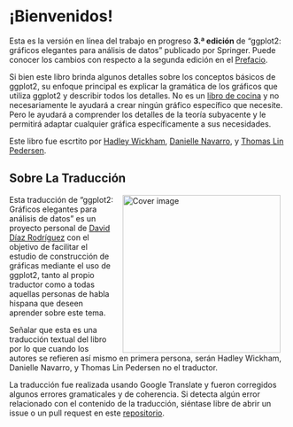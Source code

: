 # ¡Bienvenidos! {.unnumbered}

Esta es la versión en línea del trabajo en progreso **3.ª edición** de "ggplot2: gráficos elegantes para análisis de datos" publicado por Springer. Puede conocer los cambios con respecto a la segunda edición en el [Prefacio](#sec-preface-3e).

Si bien este libro brinda algunos detalles sobre los conceptos básicos de ggplot2, su enfoque principal es explicar la gramática de los gráficos que utiliza ggplot2 y describir todos los detalles. No es un [libro de cocina](https://r-graphics.org) y no necesariamente le ayudará a crear ningún gráfico específico que necesite. Pero le ayudará a comprender los detalles de la teoría subyacente y le permitirá adaptar cualquier gráfica específicamente a sus necesidades.

Este libro fue escrtito por [Hadley Wickham](http://hadley.nz), [Danielle Navarro](https://djnavarro.net), y [Thomas Lin Pedersen](https://www.data-imaginist.com).

## Sobre La Traducción

<a href="https://a.co/d/0kQeXbl"><img src="logo.png" alt="Cover image" width="285" align="right" style="margin: 0 1em 0 1em"/></a> Esta traducción de "ggplot2: Gráficos elegantes para análisis de datos" es un proyecto personal de [David Díaz Rodríguez](https://github.com/davidrsch) con el objetivo de facilitar el estudio de construcción de gráficas mediante el uso de ggplot2, tanto al propio traductor como a todas aquellas personas de habla hispana que deseen aprender sobre este tema.

Señalar que esta es una traducción textual del libro por lo que cuando los autores se refieren así mismo en primera persona, serán Hadley Wickham, Danielle Navarro, y Thomas Lin Pedersen no el traductor.

La traducción fue realizada usando Google Translate y fueron corregidos algunos errores gramaticales y de coherencia. Si detecta algún error relacionado con el contenido de la traducción, siéntase libre de abrir un issue o un pull request en este [repositorio](https://github.com/davidrsch/ggplot2-bookes).
